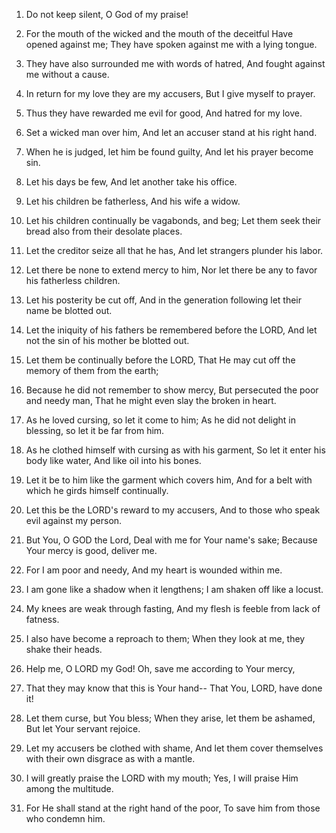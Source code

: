 
1. Do not keep silent, O God of my praise!

2. For the mouth of the wicked and the mouth of the deceitful Have opened against me; They have spoken against me with a lying tongue.

3. They have also surrounded me with words of hatred, And fought against me without a cause.

4. In return for my love they are my accusers, But I give myself to prayer.

5. Thus they have rewarded me evil for good, And hatred for my love.

6. Set a wicked man over him, And let an accuser stand at his right hand.

7. When he is judged, let him be found guilty, And let his prayer become sin.

8. Let his days be few, And let another take his office.

9. Let his children be fatherless, And his wife a widow.

10. Let his children continually be vagabonds, and beg; Let them seek their bread also from their desolate places.

11. Let the creditor seize all that he has, And let strangers plunder his labor.

12. Let there be none to extend mercy to him, Nor let there be any to favor his fatherless children.

13. Let his posterity be cut off, And in the generation following let their name be blotted out.

14. Let the iniquity of his fathers be remembered before the LORD, And let not the sin of his mother be blotted out.

15. Let them be continually before the LORD, That He may cut off the memory of them from the earth;

16. Because he did not remember to show mercy, But persecuted the poor and needy man, That he might even slay the broken in heart.

17. As he loved cursing, so let it come to him; As he did not delight in blessing, so let it be far from him.

18. As he clothed himself with cursing as with his garment, So let it enter his body like water, And like oil into his bones.

19. Let it be to him like the garment which covers him, And for a belt with which he girds himself continually.

20. Let this be the LORD's reward to my accusers, And to those who speak evil against my person.

21. But You, O GOD the Lord, Deal with me for Your name's sake; Because Your mercy is good, deliver me.

22. For I am poor and needy, And my heart is wounded within me.

23. I am gone like a shadow when it lengthens; I am shaken off like a locust.

24. My knees are weak through fasting, And my flesh is feeble from lack of fatness.

25. I also have become a reproach to them; When they look at me, they shake their heads.

26. Help me, O LORD my God! Oh, save me according to Your mercy,

27. That they may know that this is Your hand-- That You, LORD, have done it!

28. Let them curse, but You bless; When they arise, let them be ashamed, But let Your servant rejoice.

29. Let my accusers be clothed with shame, And let them cover themselves with their own disgrace as with a mantle.

30. I will greatly praise the LORD with my mouth; Yes, I will praise Him among the multitude.

31. For He shall stand at the right hand of the poor, To save him from those who condemn him.


